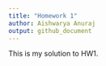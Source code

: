 ```yaml
---
title: "Homework 1"
author: Aishwarya Anuraj
output: github_document
---
```


This is my solution to HW1.

